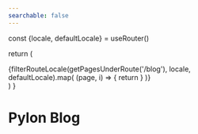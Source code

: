 ```yaml
---
searchable: false
---
```




  const {locale, defaultLocale} = useRouter()

return (

<div className="space-y-8">
  {filterRouteLocale(getPagesUnderRoute('/blog'), locale, defaultLocale).map(
    (page, i) => {
      return <PagePreviewCard key={i} page={page} />
    }
  )}
</div>
) }

# Pylon Blog

<Page />
